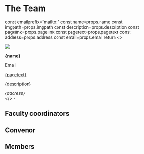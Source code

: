
# The Team

  const emailprefix="mailto:"
  const name=props.name
  const imgpath=props.imgpath
  const description=props.description
  const pagelink=props.pagelink
  const pagetext=props.pagetext
  const address=props.address
  const email=props.email
  return <>
        <div className="transition-all duration-300 mb-4 w-full md:w-1/3 grow-0 bg-blue-500/15 hover:shadow-blue-500 hover:bg-blue-500/20 hover:shadow-md m-2 rounded">
          <div className="p-4">
            <Image src={props.imgpath}  width={500} height={500} className='rounded-tl-lg'/>
            <p><b>{name}</b></p>
            <Link href={emailprefix.concat(email)}><p className="text-blue-700 hover:text-blue-400">Email</p></Link>
            <a href={pagelink} className='text-blue-700 hover:text-blue-400'>{pagetext}</a>
            <p>{description}</p>
            <i className='text-sm'>{address}</i>
          </div>
        </div>
        </>
}

## Faculty coordinators

<Card
name="Dr. Askoka Vudyagiri"
imgpath="/img/default_avatar.png"
email="ashok_vs@uohyd.ac.in"
address="School of Physics, UoH"
description="Faculty coordinator"
/>

## Convenor

<Card
name="Dilip Kumar"
imgpath="/img/default_avatar.png"
email="21phph03@uohyd.ac.in"
address="School of Physics, UoH"
description="Contact me for booking a sky-watching session"
/>

## Members

<div className='flex flex-col md:flex-row '>

<Card
name="Dev Raheja"
imgpath="/img/DevPhoto.jpg"
email="dev.raheja@fau.de"
address="Department of Physics, University of Erlangen-Nuremberg (IMSc Alumni)"
pagelink="https://www.linkedin.com/in/dev-raheja-065306285"
pagetext="LinkedIn"
description="Theory is great, but Saturn's rings hits different"
/>

<Card
name="Prayag Yadav"
imgpath="/img/default_avatar.png"
email="19ipmp03@uohyd.ac.in"
address="Hyderabad"
pagelink="https://www.prayagyadav.me"
pagetext="Website"
description="Contact me for website related queries"
/>

<Card
name="Akshat Singh"
imgpath="/img/default_avatar.png"
email="22phmp07@uohyd.ac.in"
address=""
description=""
/>

</div>
<div className='flex flex-col md:flex-row'>

<Card
name="Yash"
imgpath="/img/default_avatar.png"
email="23ipmp21@uohyd.ac.in"
address=""
description=""
/>

<Card
name="Wajahat Altaf Sayyed"
imgpath="/img/WajahatPhoto.jpg"
email="wajahatsayyed1y@gmail.com"
address="MSc 2nd Year, University of Hyderabad"
pagelink="https://www.linkedin.com/in/wajahat-sayyed-59762b24b/"
pagetext="LinkedIn"
description=""
/>

<Card
name="Sambit"
imgpath="/img/default_avatar.png"
email="23ipmp21@uohyd.ac.in"
address=""
description=""
/>

</div>
<div className='flex flex-col md:flex-row'>

<Card
name="Samarth Majumdar"
imgpath="/img/SamarthPhoto.jpeg"
email="23ipmp21@uohyd.ac.in"
address="IMSc 2nd Year, University of Hyderabad"
pagelink="https://in.linkedin.com/in/samarth-majumdar-39a7b12b1"
pagetext="LinkedIn"
description=""
/>

<Card
name="Harsh Vardhan"
imgpath="/img/HarshPhoto.jpeg"
email="harshvardhan15@gmail.com"
address="IMSc 2nd Year, University of Hyderabad"
pagelink="https://www.linkedin.com/in/harshjvardhan/"
pagetext="LinkedIn"
description=""
/>

<Card 
name="Gaurav Prasad Gond"
imgpath="/img/default_avatar.png"
email="23ipmp09@uohyd.ac.in"
address=""
description=""
/>

</div>
<div className='flex flex-col md:flex-row'>

<Card 
name="Rahul Verma"
imgpath="/img/default_avatar.png"
email="23ipmp18@uohyd.ac.in"
address=""
description=""
/>

<Card 
name="Aniruth Sreenivasan"
imgpath="/img/default_avatar.png"
email="23ipmp04@uohyd.ac.in"
address=""
description=""
/>

<Card 
name="Tushar Gilhare"
imgpath="/img/default_avatar.png"
email="23ipmp09@uohyd.ac.in"
address=""
description=""
/>

</div>

<Card 
name="Prashant Mishra"
imgpath="/img/PrashantPhoto.jpg"
email="21ieag09@uohyd.ac.in"
address="IMSc 4th Year, University of Hyderabad"
description=""
/>

